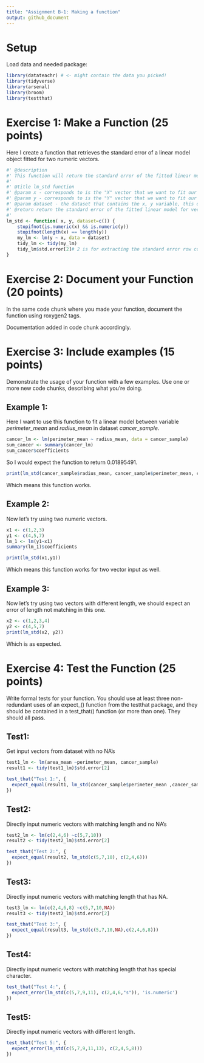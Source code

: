 ```yaml
---
title: "Assignment B-1: Making a function"
output: github_document
---
```


# Setup
Load data and needed package:
```r
library(datateachr) # <- might contain the data you picked!
library(tidyverse)
library(arsenal)
library(broom)
library(testthat)
```

# Exercise 1: Make a Function (25 points)
Here I create a function that retrieves the standard error of a linear model object fitted for two numeric vectors.
```r
#' @description
#' This function will return the standard error of the fitted linear model for vector x, y. Since we are fitting a linear model, value that's not numeric will not be accepted, also we would expect the length of these two vectors to match. The input vector can have NA as long as we have enough numeric elements to fit our model.
#'
#' @title lm_std function
#' @param x - corresponds to is the "X" vector that we want to fit our linear regression model for, 
#' @param y - corresponds to is the "Y" vector that we want to fit our linear regression model for
#' @param dataset - the dataset that contains the x, y variable, this dataset variable is set as an empty vector by default if the user wishes to input two vector x, y directly.
#' @return return the standard error of the fitted linear model for vector x, y.
#'
lm_std <- function( x, y, dataset=c()) {
    stopifnot(is.numeric(x) && is.numeric(y))
    stopifnot(length(x) == length(y))
    my_lm <- lm(y ~ x, data = dataset)
    tidy_lm <- tidy(my_lm)
    tidy_lm$std.error[2]# 2 is for extracting the standard error row corresponding to our x variable
}

```

# Exercise 2: Document your Function (20 points)

In the same code chunk where you made your function, document the function using roxygen2 tags.

Documentation added in code chunk accordingly.

# Exercise 3: Include examples (15 points)
Demonstrate the usage of your function with a few examples. Use one or more new code chunks, describing what you’re doing.\

## Example 1:

Here I want to use this function to fit a linear model between variable *perimeter_mean* and *radius_mean* in dataset *cancer_sample*.
```r
cancer_lm <- lm(perimeter_mean ~ radius_mean, data = cancer_sample)
sum_cancer <- summary(cancer_lm)
sum_cancer$coefficients
```

So I would expect the function to return 0.01895491.\
```r

print(lm_std(cancer_sample$radius_mean, cancer_sample$perimeter_mean, cancer_sample))
```


Which means this function works.

## Example 2:

Now let's try using two numeric vectors.\
```r
x1 <- c(1,2,3)
y1 <- c(4,5,7)
lm_1 <- lm(y1~x1)
summary(lm_1)$coefficients
```

```r
print(lm_std(x1,y1))
```

Which means this function works for two vector input as well.

## Example 3:

Now let's try using two vectors with different length, we should expect an error of length not matching in this one.
```r
x2 <- c(1,2,3,4)
y2 <- c(4,5,7)
print(lm_std(x2, y2))
```

Which is as expected.

# Exercise 4: Test the Function (25 points)

Write formal tests for your function. You should use at least three non-redundant uses of an expect_() function from the testthat package, and they should be contained in a test_that() function (or more than one). They should all pass.

## Test1:

Get input vectors from dataset with no NA's\
```r
test1_lm <- lm(area_mean ~perimeter_mean, cancer_sample)
result1 <- tidy(test1_lm)$std.error[2]

test_that("Test 1:", {
  expect_equal(result1, lm_std(cancer_sample$perimeter_mean ,cancer_sample$area_mean, cancer_sample))
})
```
## Test2:

Directly input numeric vectors with matching length and no NA's\
```r
test2_lm <- lm(c(2,4,6) ~c(5,7,10))
result2 <- tidy(test2_lm)$std.error[2]

test_that("Test 2:", {
  expect_equal(result2, lm_std(c(5,7,10), c(2,4,6)))
})
```

## Test3:

Directly input numeric vectors with matching length that has NA.

```r
test3_lm <- lm(c(2,4,6,8) ~c(5,7,10,NA))
result3 <- tidy(test2_lm)$std.error[2]

test_that("Test 3:", {
  expect_equal(result3, lm_std(c(5,7,10,NA),c(2,4,6,8)))
})
```

## Test4:

Directly input numeric vectors with matching length that has special character.\
```r
test_that("Test 4:", {
  expect_error(lm_std(c(5,7,9,11), c(2,4,6,"s")), 'is.numeric')
})
```
## Test5:

Directly input numeric vectors with different length.

```r
test_that("Test 5:", {
  expect_error(lm_std(c(5,7,9,11,13), c(2,4,5,8)))
})
```
